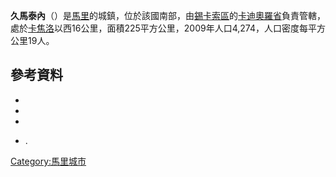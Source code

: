 '''久馬泰內'''（{{lang-fr|Dioumaténé}}）是[[馬里|馬里]]的城鎮，位於該國南部，由[[錫卡索區|錫卡索區]]的[[卡迪奧羅省|卡迪奧羅省]]負責管轄，處於[[卡焦洛|卡焦洛]]以西16公里，面積225平方公里，2009年人口4,274，人口密度每平方公里19人。

==參考資料==
*{{citation | contribution= Common and Fundamental Operational Datasets Registry: Mali | publisher= United Nations Office for the Coordination of Humanitarian Affairs | url= http://cod.humanitarianresponse.info/country-region/mali | deadurl= yes | archiveurl= https://web.archive.org/web/20121214211137/http://cod.humanitarianresponse.info/country-region/Mali | archivedate= 2012-12-14 }}
*{{citation | url=http://instat.gov.ml/documentation/sikasso.pdf | publisher=République de Mali: Institut National de la Statistique | title=Resultats Provisoires RGPH 2009 (Région de Sikasso) | language=fr | accessdate=2015-07-20 | archive-date=2012-09-19 | archive-url=https://www.webcitation.org/6AnYveESp?url=http://instat.gov.ml/documentation/sikasso.pdf | dead-url=no }}
*{{citation | title=Communes de la Région de Sikasso | publisher=Ministère de l’administration territoriale et des collectivités locales, République du Mali | url=http://www.matcl.gov.ml/pdf/ComRegSikasso.pdf | language=fr | deadurl=yes | archiveurl=https://www.webcitation.org/6AnZ7FgpR?url=http://www.matcl.gov.ml/pdf/ComRegSikasso.pdf | archivedate=2012-09-19 }}
*{{citation | title=Plan de Sécurité Alimentaire Commune Rurale de Dioumaténé 2006-2010 | publisher=Commissariat à la Sécurité Alimentaire, République du Mali, USAID-Mali | year=2006 | url=http://www.aec.msu.edu/fs2/mali_fd_strtgy/plans/sikasso/kadiolo/psa_dioumatene.pdf | language=fr | deadurl=yes | archiveurl=https://web.archive.org/web/20120826110259/http://www.aec.msu.edu/fs2/mali_fd_strtgy/plans/sikasso/kadiolo/psa_dioumatene.pdf | archivedate=2012年8月26日 | df= }}.

{{Coord|10|31|54|N|5|54|20|W|display=title}}

{{錫卡索區}}

[[Category:馬里城市|Category:馬里城市]]


{{Mali-geo-stub}}